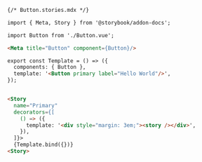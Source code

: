 ```md
{/* Button.stories.mdx */}

import { Meta, Story } from '@storybook/addon-docs';

import Button from './Button.vue';

<Meta title="Button" component={Button}/>

export const Template = () => ({
  components: { Button },
  template: '<Button primary label="Hello World"/>',
});


<Story
  name="Primary"
  decorators={[
    () => ({
      template: '<div style="margin: 3em;"><story /></div>',
    }),
  ]}>
  {Template.bind({})}
<Story>
```
